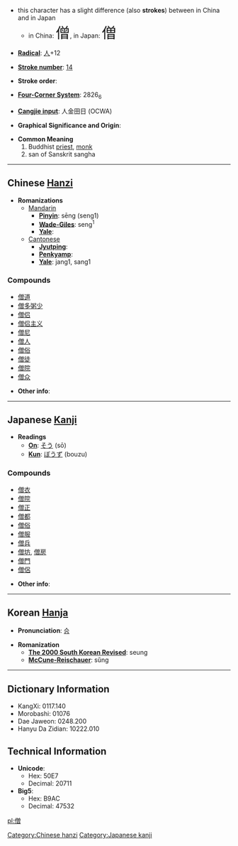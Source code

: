*this character has a slight difference (also '''strokes''') between in China and in Japan
**in China: <font size="6"><font lang="zh">僧</font></font>, in Japan: <font size="6"><font lang="ja">僧</font></font>

* '''[[Wiktionary:Chinese radical index| Radical]]''': [[Wiktionary:Chinese radical index 人|人]]+12

* '''[[Wiktionary:Chinese total strokes index|Stroke number]]''': [[Wiktionary:Chinese total strokes index 14|14]]

* '''Stroke order''': 

* '''[[Wiktionary:Chinese four corner index|Four-Corner System]]''': 2826<sub>6</sub>

* '''[[Wiktionary:Chinese Cangjie index|Cangjie input]]''': 人金田日 (OCWA)

* '''Graphical Significance and Origin''': 

* '''Common Meaning'''
*# Buddhist [[priest]], [[monk]]
*# san of Sanskrit sangha

----

== Chinese [[Hanzi]] ==

* '''Romanizations'''
** [[Mandarin]]
*** '''[[Pinyin]]''': sēng (seng1)
*** '''[[Wade-Giles]]''': seng<sup>1</sup>
*** '''[[Yale]]''': 
**[[Cantonese]]
***'''[[Jyutping]]''':
***'''[[Penkyamp]]''': 
***'''[[Yale]]''': jang1, sang1

===Compounds===
*[[僧道]]
*[[僧多粥少]]
*[[僧侣]]
*[[僧侣主义]]
*[[僧尼]]
*[[僧人]]
*[[僧俗]]
*[[僧徒]]
*[[僧院]]
*[[僧众]]

* '''Other info''': 

----

== Japanese [[Kanji]] ==

* '''Readings'''
** '''[[On]]''': [[そう]] (sō)
** '''[[Kun]]''': [[ぼうず]] (bouzu)

===Compounds===
*[[僧衣]]
*[[僧院]]
*[[僧正]]
*[[僧都]]
*[[僧俗]]
*[[僧服]]
*[[僧兵]]
*[[僧坊]], [[僧房]]
*[[僧門]]
*[[僧侶]]

* '''Other info''':  

----

== Korean [[Hanja]] ==

* '''Pronunciation''': [[승]]

* '''Romanization'''
** '''[[The 2000 South Korean Revised Romanization|The 2000 South Korean Revised]]''': seung
** '''[[McCune-Reischauer]]''': sŭng

----

== Dictionary Information ==

* KangXi: 0117.140
* Morobashi: 01076
* Dae Jaweon: 0248.200
* Hanyu Da Zidian: 10222.010

== Technical Information ==

* '''Unicode''':
** Hex: 50E7
** Decimal: 20711
* '''Big5''':
** Hex: B9AC
** Decimal: 47532

[[Category:Chinese hanzi]]
[[Category:Japanese kanji]]

[[pl:僧]]